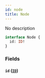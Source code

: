 ```yaml
---
id: node
title: Node
---
```



No description

```graphql
interface Node {
  id: ID!
}
```


### Fields

#### `id` ([`ID`](../../references/scalars/id))






